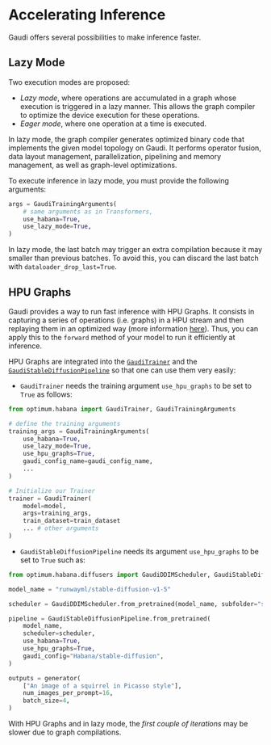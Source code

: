 <!---
Copyright 2022 The HuggingFace Team. All rights reserved.

Licensed under the Apache License, Version 2.0 (the "License");
you may not use this file except in compliance with the License.
You may obtain a copy of the License at

    http://www.apache.org/licenses/LICENSE-2.0

Unless required by applicable law or agreed to in writing, software
distributed under the License is distributed on an "AS IS" BASIS,
WITHOUT WARRANTIES OR CONDITIONS OF ANY KIND, either express or implied.
See the License for the specific language governing permissions and
limitations under the License.
-->

# Accelerating Inference

Gaudi offers several possibilities to make inference faster.


## Lazy Mode

Two execution modes are proposed:
- *Lazy mode*, where operations are accumulated in a graph whose execution is triggered in a lazy manner. This allows the graph compiler to optimize the device execution for these operations.
- *Eager mode*, where one operation at a time is executed.

In lazy mode, the graph compiler generates optimized binary code that implements the given model topology on Gaudi. It performs operator fusion, data layout management, parallelization, pipelining and memory management, as well as graph-level optimizations.

To execute inference in lazy mode, you must provide the following arguments:
```python
args = GaudiTrainingArguments(
    # same arguments as in Transformers,
    use_habana=True,
    use_lazy_mode=True,
)
```

<Tip>

In lazy mode, the last batch may trigger an extra compilation because it may smaller than previous batches.
To avoid this, you can discard the last batch with `dataloader_drop_last=True`.

</Tip>


## HPU Graphs

Gaudi provides a way to run fast inference with HPU Graphs.
It consists in capturing a series of operations (i.e. graphs) in a HPU stream and then replaying them in an optimized way (more information [here](https://docs.habana.ai/en/latest/PyTorch/Inference_on_Gaudi/Inference_using_HPU_Graphs/Inference_using_HPU_Graphs.html)).
Thus, you can apply this to the `forward` method of your model to run it efficiently at inference.

HPU Graphs are integrated into the [`GaudiTrainer`](../package_reference/trainer) and the [`GaudiStableDiffusionPipeline`](../package_reference/stable_diffusion_pipeline) so that one can use them very easily:
- `GaudiTrainer` needs the training argument `use_hpu_graphs` to be set to `True` as follows:
```python
from optimum.habana import GaudiTrainer, GaudiTrainingArguments

# define the training arguments
training_args = GaudiTrainingArguments(
    use_habana=True,
    use_lazy_mode=True,
    use_hpu_graphs=True,
    gaudi_config_name=gaudi_config_name,
    ...
)

# Initialize our Trainer
trainer = GaudiTrainer(
    model=model,
    args=training_args,
    train_dataset=train_dataset
    ... # other arguments
)
```
- `GaudiStableDiffusionPipeline` needs its argument `use_hpu_graphs` to be set to `True` such as:
```python
from optimum.habana.diffusers import GaudiDDIMScheduler, GaudiStableDiffusionPipeline

model_name = "runwayml/stable-diffusion-v1-5"

scheduler = GaudiDDIMScheduler.from_pretrained(model_name, subfolder="scheduler")

pipeline = GaudiStableDiffusionPipeline.from_pretrained(
    model_name,
    scheduler=scheduler,
    use_habana=True,
    use_hpu_graphs=True,
    gaudi_config="Habana/stable-diffusion",
)

outputs = generator(
    ["An image of a squirrel in Picasso style"],
    num_images_per_prompt=16,
    batch_size=4,
)
```

<Tip warning={true}>

With HPU Graphs and in lazy mode, the *first couple of iterations* may be slower due to graph compilations.

</Tip>
